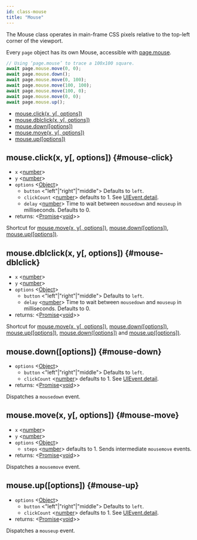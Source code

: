 ```yaml
---
id: class-mouse
title: "Mouse"
---
```


The Mouse class operates in main-frame CSS pixels relative to the top-left corner of the viewport.

Every `page` object has its own Mouse, accessible with [page.mouse](./api/class-page.mdx#page-mouse).

```js
// Using ‘page.mouse’ to trace a 100x100 square.
await page.mouse.move(0, 0);
await page.mouse.down();
await page.mouse.move(0, 100);
await page.mouse.move(100, 100);
await page.mouse.move(100, 0);
await page.mouse.move(0, 0);
await page.mouse.up();
```


- [mouse.click(x, y[, options])](./api/class-mouse.mdx#mouse-click)
- [mouse.dblclick(x, y[, options])](./api/class-mouse.mdx#mouse-dblclick)
- [mouse.down([options])](./api/class-mouse.mdx#mouse-down)
- [mouse.move(x, y[, options])](./api/class-mouse.mdx#mouse-move)
- [mouse.up([options])](./api/class-mouse.mdx#mouse-up)

## mouse.click(x, y[, options]) {#mouse-click}
- `x` \<[number]\>
- `y` \<[number]\>
- `options` \<[Object]\>
  - `button` \<"left"|"right"|"middle"\> Defaults to `left`.
  - `clickCount` \<[number]\> defaults to 1. See [UIEvent.detail].
  - `delay` \<[number]\> Time to wait between `mousedown` and `mouseup` in milliseconds. Defaults to 0.
- returns: \<[Promise]<[void]>\>

Shortcut for [mouse.move(x, y[, options])](./api/class-mouse.mdx#mouse-move), [mouse.down([options])](./api/class-mouse.mdx#mouse-down), [mouse.up([options])](./api/class-mouse.mdx#mouse-up).

## mouse.dblclick(x, y[, options]) {#mouse-dblclick}
- `x` \<[number]\>
- `y` \<[number]\>
- `options` \<[Object]\>
  - `button` \<"left"|"right"|"middle"\> Defaults to `left`.
  - `delay` \<[number]\> Time to wait between `mousedown` and `mouseup` in milliseconds. Defaults to 0.
- returns: \<[Promise]<[void]>\>

Shortcut for [mouse.move(x, y[, options])](./api/class-mouse.mdx#mouse-move), [mouse.down([options])](./api/class-mouse.mdx#mouse-down), [mouse.up([options])](./api/class-mouse.mdx#mouse-up), [mouse.down([options])](./api/class-mouse.mdx#mouse-down) and [mouse.up([options])](./api/class-mouse.mdx#mouse-up).

## mouse.down([options]) {#mouse-down}
- `options` \<[Object]\>
  - `button` \<"left"|"right"|"middle"\> Defaults to `left`.
  - `clickCount` \<[number]\> defaults to 1. See [UIEvent.detail].
- returns: \<[Promise]<[void]>\>

Dispatches a `mousedown` event.

## mouse.move(x, y[, options]) {#mouse-move}
- `x` \<[number]\>
- `y` \<[number]\>
- `options` \<[Object]\>
  - `steps` \<[number]\> defaults to 1. Sends intermediate `mousemove` events.
- returns: \<[Promise]<[void]>\>

Dispatches a `mousemove` event.

## mouse.up([options]) {#mouse-up}
- `options` \<[Object]\>
  - `button` \<"left"|"right"|"middle"\> Defaults to `left`.
  - `clickCount` \<[number]\> defaults to 1. See [UIEvent.detail].
- returns: \<[Promise]<[void]>\>

Dispatches a `mouseup` event.

[Accessibility]: ./api/class-accessibility.mdx "Accessibility"
[Android]: ./api/class-android.mdx "Android"
[AndroidDevice]: ./api/class-androiddevice.mdx "AndroidDevice"
[AndroidInput]: ./api/class-androidinput.mdx "AndroidInput"
[AndroidSocket]: ./api/class-androidsocket.mdx "AndroidSocket"
[AndroidWebView]: ./api/class-androidwebview.mdx "AndroidWebView"
[Browser]: ./api/class-browser.mdx "Browser"
[BrowserContext]: ./api/class-browsercontext.mdx "BrowserContext"
[BrowserServer]: ./api/class-browserserver.mdx "BrowserServer"
[BrowserType]: ./api/class-browsertype.mdx "BrowserType"
[CDPSession]: ./api/class-cdpsession.mdx "CDPSession"
[ConsoleMessage]: ./api/class-consolemessage.mdx "ConsoleMessage"
[Coverage]: ./api/class-coverage.mdx "Coverage"
[Dialog]: ./api/class-dialog.mdx "Dialog"
[Download]: ./api/class-download.mdx "Download"
[Electron]: ./api/class-electron.mdx "Electron"
[ElectronApplication]: ./api/class-electronapplication.mdx "ElectronApplication"
[ElementHandle]: ./api/class-elementhandle.mdx "ElementHandle"
[FileChooser]: ./api/class-filechooser.mdx "FileChooser"
[Frame]: ./api/class-frame.mdx "Frame"
[JSHandle]: ./api/class-jshandle.mdx "JSHandle"
[Keyboard]: ./api/class-keyboard.mdx "Keyboard"
[Logger]: ./api/class-logger.mdx "Logger"
[Mouse]: ./api/class-mouse.mdx "Mouse"
[Page]: ./api/class-page.mdx "Page"
[Playwright]: ./api/class-playwright.mdx "Playwright"
[Request]: ./api/class-request.mdx "Request"
[Response]: ./api/class-response.mdx "Response"
[Route]: ./api/class-route.mdx "Route"
[Selectors]: ./api/class-selectors.mdx "Selectors"
[TimeoutError]: ./api/class-timeouterror.mdx "TimeoutError"
[Touchscreen]: ./api/class-touchscreen.mdx "Touchscreen"
[Tracing]: ./api/class-tracing.mdx "Tracing"
[Video]: ./api/class-video.mdx "Video"
[WebSocket]: ./api/class-websocket.mdx "WebSocket"
[Worker]: ./api/class-worker.mdx "Worker"
[Element]: https://developer.mozilla.org/en-US/docs/Web/API/element "Element"
[EvaluationArgument]: ./core-concepts.mdx#evaluation-argument "EvaluationArgument"
[Promise]: https://developer.mozilla.org/en-US/docs/Web/JavaScript/Reference/Global_Objects/Promise "Promise"
[iterator]: https://developer.mozilla.org/en-US/docs/Web/JavaScript/Reference/Iteration_protocols "Iterator"
[origin]: https://developer.mozilla.org/en-US/docs/Glossary/Origin "Origin"
[selector]: https://developer.mozilla.org/en-US/docs/Web/CSS/CSS_Selectors "selector"
[Serializable]: https://developer.mozilla.org/en-US/docs/Web/JavaScript/Reference/Global_Objects/JSON/stringify#Description "Serializable"
[UIEvent.detail]: https://developer.mozilla.org/en-US/docs/Web/API/UIEvent/detail "UIEvent.detail"
[UnixTime]: https://en.wikipedia.org/wiki/Unix_time "Unix Time"
[xpath]: https://developer.mozilla.org/en-US/docs/Web/XPath "xpath"

[Array]: https://developer.mozilla.org/en-US/docs/Web/JavaScript/Reference/Global_Objects/Array "Array"
[boolean]: https://developer.mozilla.org/en-US/docs/Web/JavaScript/Data_structures#Boolean_type "Boolean"
[Buffer]: https://nodejs.org/api/buffer.html#buffer_class_buffer "Buffer"
[ChildProcess]: https://nodejs.org/api/child_process.html "ChildProcess"
[Error]: https://nodejs.org/api/errors.html#errors_class_error "Error"
[EventEmitter]: https://nodejs.org/api/events.html#events_class_eventemitter "EventEmitter"
[function]: https://developer.mozilla.org/en-US/docs/Web/JavaScript/Reference/Global_Objects/Function "Function"
[Map]: https://developer.mozilla.org/en-US/docs/Web/JavaScript/Reference/Global_Objects/Map "Map"
[null]: https://developer.mozilla.org/en-US/docs/Web/JavaScript/Reference/Global_Objects/null "null"
[number]: https://developer.mozilla.org/en-US/docs/Web/JavaScript/Data_structures#Number_type "Number"
[Object]: https://developer.mozilla.org/en-US/docs/Web/JavaScript/Reference/Global_Objects/Object "Object"
[Promise]: https://developer.mozilla.org/en-US/docs/Web/JavaScript/Reference/Global_Objects/Promise "Promise"
[Readable]: https://nodejs.org/api/stream.html#stream_class_stream_readable "Readable"
[RegExp]: https://developer.mozilla.org/en-US/docs/Web/JavaScript/Reference/Global_Objects/RegExp "RegExp"
[string]: https://developer.mozilla.org/en-US/docs/Web/JavaScript/Data_structures#String_type "string"
[void]: https://developer.mozilla.org/en-US/docs/Web/JavaScript/Reference/Global_Objects/undefined "void"
[URL]: https://nodejs.org/api/url.html "URL"

[all available image tags]: https://mcr.microsoft.com/v2/playwright/tags/list "all available image tags"
[Docker Hub]: https://hub.docker.com/_/microsoft-playwright "Docker Hub"
[Dockerfile.focal]: https://github.com/microsoft/playwright/blob/master/utils/docker/Dockerfile.focal "Dockerfile.focal"